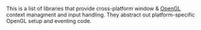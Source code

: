 This is a list of libraries that provide cross-platform window & [[OpenGL]] context managment and input handling. They abstract out platform-specific OpenGL setup and eventing code.